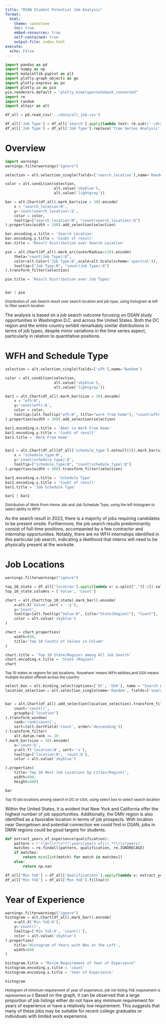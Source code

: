```yaml
---
title: "DSAN Student Potential Job Analysis"
format:
  html:
    theme: sandstone
    toc: true
    embed-resources: true
    self-contained: true
    output-file: index.html
execute: 
  echo: False
---
```


```python
import pandas as pd
import numpy as np
import matplotlib.pyplot as plt
import plotly.graph_objects as go
import plotly.express as px
import plotly.io as pio
pio.renderers.default = "plotly_mimetype+notebook_connected"
import re
import random
import altair as alt
```

```python
df_all = pd.read_csv('../data/all_job.csv')
```

```python
df_all['Job Type'] = df_all['search'].apply(lambda text: re.sub(r'-\d+$', '', text).replace('-', ' ').title())
df_all['Job Type'] = df_all['Job Type'].replace('Time Series Analysis', 'Time Series')
```

# Overview

```python
import warnings
warnings.filterwarnings("ignore")

selection = alt.selection_single(fields=['search_location'],name='Random')

color = alt.condition(selection,
                      alt.value('skyblue'),
                      alt.value('lightgray'))

bar = alt.Chart(df_all).mark_bar(size = 30).encode(
    x = "search_location:N",
    y='count(search_location):Q',
    color = color,
    tooltip=["search_location:N", "count(search_location):Q"]
).properties(width = 200).add_selection(selection)

bar.encoding.x.title = 'Search Location'
bar.encoding.y.title = 'Coubt of result'
bar.title = 'Result Distribution over Search Location'

pie = alt.Chart(df_all).mark_arc(outerRadius=120).encode(
    theta="count(Job Type):Q",
    color=alt.Color('Job Type:N',scale=alt.Scale(scheme='spectral')),
    tooltip=["Job Type:N", "count(Job Type):Q"]
).transform_filter(selection)

pie.title = 'Result Distribution over Job Types'


bar | pie
```

<small>Distribution of Job Search result over search location and job type, using histogram at left to filter search location</small>

The analysis is based on a job search outcome focusing on DSAN study opportunities in Washington D.C. and across the United States. Both the DC region and the entire country exhibit remarkably similar distributions in terms of job types, despite minor variations in the time series aspect, particularly in relation to quantitative positions.

# WFH and Schedule Type
```python
selection = alt.selection_single(fields=['wfh'],name='Random')

color = alt.condition(selection,
                      alt.value('skyblue'),
                      alt.value('lightgray'))

bar1 = alt.Chart(df_all).mark_bar(size = 30).encode(
    x = "wfh:N",
    y='count(wfh):Q',
    color = color,
    tooltip=[alt.Tooltip("wfh:N", title="work from home"), "count(wfh):Q"]
).properties(width = 200).add_selection(selection)

bar1.encoding.x.title = 'Abel to Work From Home'
bar1.encoding.y.title = 'Coubt of result'
bar1.title = 'Work From Home'


bar2 = alt.Chart(df_all[df_all['schedule_type'].notnull()]).mark_bar(size = 40).encode(
    x = "schedule_type:N",
    y='count(schedule_type):Q',
    tooltip=["schedule_type:N", "count(schedule_type):Q"]
).properties(width = 400).transform_filter(selection)

bar2.encoding.x.title = 'Schedule Type'
bar2.encoding.y.title = 'Coubt of result'
bar2.title = 'Job Schedule Type'

bar1 | bar2
```
<small>Distribution of Work From Home Job and Job Schedule Type, using the left histogram to select ability to WFH</small>

As the search result in 2023, there is a majority of jobs requiring candidates to be present onsite. Furthermore, the job search results predominantly consist of full-time positions, accompanied by a few contractor and internship opportunities. Notably, there are no WFH internships identified in this particular job search, indicating a likelihood that interns will need to be physically present at the worksite.

# Job Locations
```python
warnings.filterwarnings("ignore")

top_10_state = df_all['location'].apply(lambda x: x.split(",")[-1]).value_counts().head(10).reset_index()
top_10_state.columns = ['Value', 'Count']

chart = alt.Chart(top_10_state).mark_bar().encode(
    x=alt.X('Value',sort = '-y'),
    y='Count',
    tooltip=[alt.Tooltip("Value:N", title="State(Region)"), "Count"],
    color = alt.value('skyblue')
)

chart = chart.properties(
    width=600,
    title='Top 10 Counts of Values in Column'
)

chart.title = 'Top 10 State(Region) among All Job Search'
chart.encoding.x.title = 'State (Region)'
chart
```
<small>Top 10 states or regions for job locations, 'Anywhere' means WFH abilities,and USA means multiple location offered across the country</small>

```python
select_box = alt.binding_select(options=['DC', 'USA'], name = "Search Location ")
location_selection = alt.selection_single(name='Random', fields=['search_location'], bind=select_box)


bar = alt.Chart(df_all).add_selection(location_selection).transform_filter(location_selection).transform_aggregate(
    count='count()',
    groupby=['location']
).transform_window(
    rank='rank(count)',
    sort=[alt.SortField('count', order='descending')]
).transform_filter(
    alt.datum.rank <= 10
).mark_bar(size = 30).encode(
    x='count:Q',
    y=alt.Y('location:N', sort='-x'),
    tooltip=['location:N', 'count:Q'],
    color = alt.value('skyblue')

).properties(
    title='Top 10 Most Job Locations by Cities(Region)',
    width=600,
    height=400)

bar
```
<small>Top 10 job locations among search in DC or USA, using select box to select search location</small>

Within the United States, it is evident that New York and California offer the highest number of job opportunities. Additionally, the DMV region is also identified as a favorable location in terms of job prospects. With location near Georgetown and potential connection we could find in DSAN, jobs in DMW regions could be good targets for students.

```python
def extract_years_of_experience(qualification):
    pattern = r'(\d+)\+?\s*(?:years|years of|\(.*?\)\s*years)'
    matches = re.findall(pattern, qualification, re.IGNORECASE)
    if matches:
        return min([int(match) for match in matches])
    else:
        return np.nan

df_all['Min YoE'] = df_all['Qualifications'].apply(lambda x: extract_years_of_experience(x))
df_all['Min YoE'] = df_all['Min YoE'].fillna(0)
```

# Year of Experience
```python

warnings.filterwarnings("ignore")
histogram = alt.Chart(df_all).mark_bar().encode(
    x=alt.X('Min YoE:O'),
    y='count()',
    tooltip=['Min YoE:O', 'count()'],
    color = alt.value('skyblue')
).properties(
    title='Histogram of Years with NAs at the Left',
    width=600
)

histogram.title = "Minim Requirement of Year of Experience"
histogram.encoding.y.title = 'count'
histogram.encoding.x.title = 'Year of Experience'

histogram
```

<small>Histogram of minimum requirement of year of experience, job not listing YoE requirement is represented as 0</small>
Based on the graph, it can be observed that a large proportion of job listings either do not have any minimum requirement for years of experience or have a relatively low requirement. This suggests that many of these jobs may be suitable for recent college graduates or individuals with limited work experience.

